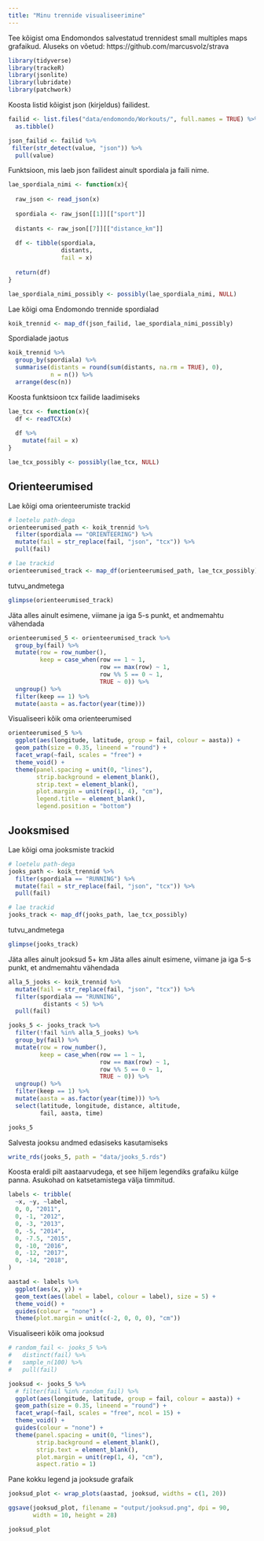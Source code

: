 ```yaml
---
title: "Minu trennide visualiseerimine"
---
```


Tee kõigist oma Endomondos salvestatud trennidest small multiples maps grafaikud.
Aluseks on võetud: https://github.com/marcusvolz/strava

```r
library(tidyverse)
library(trackeR)
library(jsonlite)
library(lubridate)
library(patchwork)

```

Koosta listid kõigist json (kirjeldus) failidest.
```r
failid <- list.files("data/endomondo/Workouts/", full.names = TRUE) %>% 
  as.tibble()

json_failid <- failid %>% 
 filter(str_detect(value, "json")) %>% 
  pull(value)
```

Funktsioon, mis laeb json failidest ainult spordiala ja faili nime.
```r
lae_spordiala_nimi <- function(x){
  
  raw_json <- read_json(x)
  
  spordiala <- raw_json[[1]][["sport"]]
  
  distants <- raw_json[[7]][["distance_km"]]
  
  df <- tibble(spordiala,
               distants,
               fail = x)
  
  return(df)
}

lae_spordiala_nimi_possibly <- possibly(lae_spordiala_nimi, NULL)
```

Lae kõigi oma Endomondo trennide spordialad
```r
koik_trennid <- map_df(json_failid, lae_spordiala_nimi_possibly)
```

Spordialade jaotus
```r
koik_trennid %>% 
  group_by(spordiala) %>% 
  summarise(distants = round(sum(distants, na.rm = TRUE), 0),
            n = n()) %>% 
  arrange(desc(n))
```

Koosta funktsioon tcx failide laadimiseks
```r
lae_tcx <- function(x){
  df <- readTCX(x)
      
  df %>%
    mutate(fail = x)
}

lae_tcx_possibly <- possibly(lae_tcx, NULL)
```


## Orienteerumised

Lae kõigi oma orienteerumiste trackid
```r
# loetelu path-dega
orienteerumised_path <- koik_trennid %>% 
  filter(spordiala == "ORIENTEERING") %>% 
  mutate(fail = str_replace(fail, "json", "tcx")) %>% 
  pull(fail)

# lae trackid
orienteerumised_track <- map_df(orienteerumised_path, lae_tcx_possibly)
```

tutvu_andmetega
```r
glimpse(orienteerumised_track)
```

Jäta alles ainult esimene, viimane ja iga 5-s punkt, et andmemahtu vähendada
```r
orienteerumised_5 <- orienteerumised_track %>% 
  group_by(fail) %>% 
  mutate(row = row_number(),
         keep = case_when(row == 1 ~ 1,
                          row == max(row) ~ 1,
                          row %% 5 == 0 ~ 1,
                          TRUE ~ 0)) %>% 
  ungroup() %>% 
  filter(keep == 1) %>% 
  mutate(aasta = as.factor(year(time)))
```


Visualiseeri kõik oma orienteerumised
```r
orienteerumised_5 %>% 
  ggplot(aes(longitude, latitude, group = fail, colour = aasta)) +
  geom_path(size = 0.35, lineend = "round") +
  facet_wrap(~fail, scales = "free") +
  theme_void() +
  theme(panel.spacing = unit(0, "lines"),
        strip.background = element_blank(),
        strip.text = element_blank(),
        plot.margin = unit(rep(1, 4), "cm"),
        legend.title = element_blank(),
        legend.position = "bottom")
```


## Jooksmised

Lae kõigi oma jooksmiste trackid
```r
# loetelu path-dega
jooks_path <- koik_trennid %>% 
  filter(spordiala == "RUNNING") %>% 
  mutate(fail = str_replace(fail, "json", "tcx")) %>% 
  pull(fail)

# lae trackid
jooks_track <- map_df(jooks_path, lae_tcx_possibly)
```

tutvu_andmetega
```r
glimpse(jooks_track)
```

Jäta alles ainult jooksud 5+ km
Jäta alles ainult esimene, viimane ja iga 5-s punkt, et andmemahtu vähendada
```r
alla_5_jooks <- koik_trennid %>% 
  mutate(fail = str_replace(fail, "json", "tcx")) %>% 
  filter(spordiala == "RUNNING",
          distants < 5) %>% 
  pull(fail)

jooks_5 <- jooks_track %>% 
  filter(!fail %in% alla_5_jooks) %>% 
  group_by(fail) %>% 
  mutate(row = row_number(),
         keep = case_when(row == 1 ~ 1,
                          row == max(row) ~ 1,
                          row %% 5 == 0 ~ 1,
                          TRUE ~ 0)) %>% 
  ungroup() %>% 
  filter(keep == 1) %>% 
  mutate(aasta = as.factor(year(time))) %>% 
  select(latitude, longitude, distance, altitude,
         fail, aasta, time)

jooks_5
```

Salvesta jooksu andmed edasiseks kasutamiseks
```r
write_rds(jooks_5, path = "data/jooks_5.rds")
```


Koosta eraldi pilt aastaarvudega, et see hiljem legendiks grafaiku külge panna.
Asukohad on katsetamistega välja timmitud.
```r
labels <- tribble(
  ~x, ~y, ~label,
  0, 0, "2011",
  0, -1, "2012",
  0, -3, "2013",
  0, -5, "2014",
  0, -7.5, "2015",
  0, -10, "2016",
  0, -12, "2017",
  0, -14, "2018",
)

aastad <- labels %>% 
  ggplot(aes(x, y)) +
  geom_text(aes(label = label, colour = label), size = 5) +
  theme_void() +
  guides(colour = "none") +
  theme(plot.margin = unit(c(-2, 0, 0, 0), "cm"))
```


Visualiseeri kõik oma jooksud
```r
# random_fail <- jooks_5 %>%
#   distinct(fail) %>%
#   sample_n(100) %>%
#   pull(fail)

jooksud <- jooks_5 %>%
  # filter(fail %in% random_fail) %>%
  ggplot(aes(longitude, latitude, group = fail, colour = aasta)) +
  geom_path(size = 0.35, lineend = "round") +
  facet_wrap(~fail, scales = "free", ncol = 15) +
  theme_void() +
  guides(colour = "none") +
  theme(panel.spacing = unit(0, "lines"),
        strip.background = element_blank(),
        strip.text = element_blank(),
        plot.margin = unit(rep(1, 4), "cm"),
        aspect.ratio = 1)
```

Pane kokku legend ja jooksude grafaik
```r
jooksud_plot <- wrap_plots(aastad, jooksud, widths = c(1, 20))

ggsave(jooksud_plot, filename = "output/jooksud.png", dpi = 90,
       width = 10, height = 28)

jooksud_plot
```
